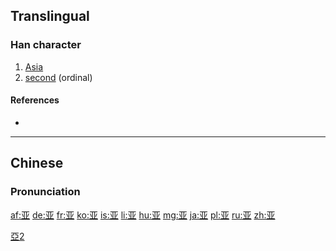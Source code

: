 {{also|亞|亜}}<!-- may be replaced by zh-forms -->
==Translingual==

[[Category:CJKV characters simplified differently in Japan and China|亞2]]

===Han character===
{{Han char|rn=7|rad=二|as=04|sn=6|four=|canj=MTC|ids=⿱一业}}

# [[Asia]]
# [[second]] (ordinal)

====References====
* {{Han ref|kx=0087.081|hdz=10017.140|uh=4E9A|ud=20122}}

----

==Chinese==
{{zh-hanzi-box|亚|[[亞]]}}

===Pronunciation===
{{zh-pron
|m=yā,yà
|c=aa3,ngaa3
|mc=y
|oc=y
|ma=
|cat=pn,a
}}

[[af:亚]]
[[de:亚]]
[[fr:亚]]
[[ko:亚]]
[[is:亚]]
[[li:亚]]
[[hu:亚]]
[[mg:亚]]
[[ja:亚]]
[[pl:亚]]
[[ru:亚]]
[[zh:亚]]